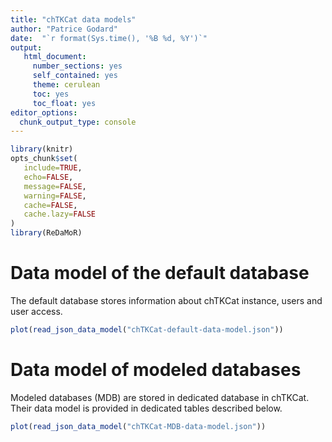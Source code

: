 ```yaml
---
title: "chTKCat data models"
author: "Patrice Godard"
date:  "`r format(Sys.time(), '%B %d, %Y')`"
output:
   html_document:
     number_sections: yes
     self_contained: yes
     theme: cerulean
     toc: yes
     toc_float: yes
editor_options: 
  chunk_output_type: console
---
```



```r
library(knitr)
opts_chunk$set(
   include=TRUE,
   echo=FALSE,
   message=FALSE,
   warning=FALSE,
   cache=FALSE,
   cache.lazy=FALSE
)
library(ReDaMoR)
```

<!----------------------------------------------------------------------------->
<!----------------------------------------------------------------------------->
# Data model of the default database

The default database stores information about chTKCat instance, users
and user access.

```r
plot(read_json_data_model("chTKCat-default-data-model.json"))
```


<!----------------------------------------------------------------------------->
<!----------------------------------------------------------------------------->
# Data model of modeled databases

Modeled databases (MDB) are stored in dedicated database in chTKCat.
Their data model is provided in dedicated tables described below.

```r
plot(read_json_data_model("chTKCat-MDB-data-model.json"))
```

